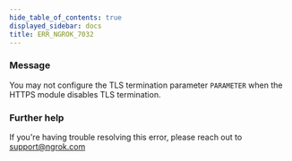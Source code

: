 ```yaml
---
hide_table_of_contents: true
displayed_sidebar: docs
title: ERR_NGROK_7032
---
```




### Message

You may not configure the TLS termination parameter `PARAMETER` when the HTTPS module disables TLS termination.

<ErrorDetails error="err_ngrok_7032" />

### Further help

If you're having trouble resolving this error, please reach out to [support@ngrok.com](mailto:support@ngrok.com?subject=Help%20with%20ERR_NGROK_7032)
